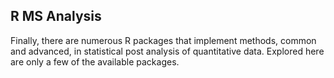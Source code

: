 ## R MS Analysis

Finally, there are numerous R packages that implement methods, common and advanced, in statistical post analysis of quantitative data. Explored here are only a few of the available packages.
